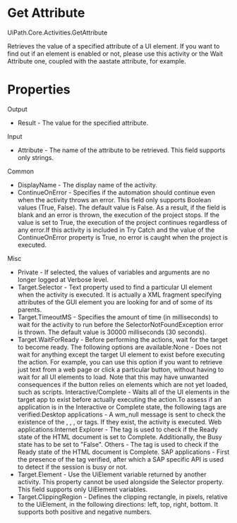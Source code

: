 ﻿# Get Attribute

UiPath.Core.Activities.GetAttribute

Retrieves the value of a specified attribute of a UI element. If you want to find out if an element is enabled or not, please use this activity or the Wait Attribute one, coupled with the aastate attribute, for example.

# Properties

Output

* Result - The value for the specified attribute.

Input

* Attribute - The name of the attribute to be retrieved. This field supports only strings.

Common

* DisplayName - The display name of the activity.
* ContinueOnError - Specifies if the automation should continue even when the activity throws an error. This field only supports Boolean values (True, False). The default value is False. As a result, if the field is blank and an error is thrown, the execution of the project stops. If the value is set to True, the execution of the project continues regardless of any error.If this activity is included in Try Catch and the value of the ContinueOnError property is True, no error is caught when the project is executed.

Misc

* Private - If selected, the values of variables and arguments are no longer logged at Verbose level.
* Target.Selector - Text property used to find a particular UI element when the activity is executed. It is actually a XML fragment specifying attributes of the GUI element you are looking for and of some of its parents.
* Target.TimeoutMS - Specifies the amount of time (in milliseconds) to wait for the activity to run before the SelectorNotFoundException error is thrown. The default value is 30000 milliseconds (30 seconds).
* Target.WaitForReady - Before performing the actions, wait for the target to become ready. The following options are available:None - Does not wait for anything except the target UI element to exist before executing the action. For example, you can use this option if you want to retrieve just text from a web page or click a particular button, without having to wait for all UI elements to load. Note that this may have unwanted consequences if the button relies on elements which are not yet loaded, such as scripts. Interactive/Complete - Waits all of the UI elements in the target app to exist before actually executing the action.To assess if an application is in the Interactive or Complete state, the following tags are verified:Desktop applications - A wm_null message is sent to check the existence of the <wnd>, <ctrl>, <java>, or <uia> tags. If they exist, the activity is executed. Web applications:Internet Explorer - The <webctrl> tag is used to check if the Ready state of the HTML document is set to Complete. Additionally, the Busy state has to be set to "False". Others - The <webctrl> tag is used to check if the Ready state of the HTML document is Complete. SAP applications - First the presence of the <wnd> tag verified, after which a SAP specific API is used to detect if the session is busy or not.
* Target.Element - Use the UiElement variable returned by another activity. This property cannot be used alongside the Selector property. This field supports only UiElement variables.
* Target.ClippingRegion - Defines the clipping rectangle, in pixels, relative to the UiElement, in the following directions: left, top, right, bottom. It supports both positive and negative numbers.
